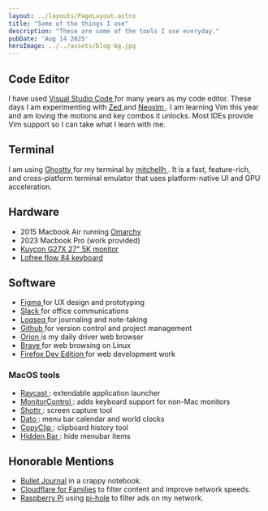 ```yaml
---
layout: ../layouts/PageLayout.astro
title: "Some of the things I use"
description: "These are some of the tools I use everyday."
pubDate: 'Aug 14 2025'
heroImage: ../../assets/blog-bg.jpg
---
```


## Code Editor
I have used [ Visual Studio Code ](vscode) for many years as my code editor. These days I am experimenting with [ Zed ](zed) and [ Neovim ](http://www.lazyvim.org/). I am learning Vim this year and am loving the motions and key combos it unlocks. Most IDEs provide Vim support so I can take what I learn with me. 

## Terminal 
I am using [ Ghostty ](https://ghostty.org/) for my terminal by [ mitchellh ](https://x.com/mitchellh). It is a fast, feature-rich, and cross-platform terminal emulator that uses platform-native UI and GPU acceleration.


## Hardware
- 2015 Macbook Air running [ Omarchy ](https://omarchy.org/)
- 2023 Macbook Pro (work provided)
- [ Kuycon G27X 27" 5K monitor ](https://kuycon.us/monitors/G27P/)
- [ Lofree flow 84 keyboard ](https://www.lofree.co/products/lofree-flow-the-smoothest-mechanical-keyboard)

## Software
- [ Figma ](https://www.figma.com/) for UX design and prototyping
- [ Slack ](https://slack.com/) for office communications
- [ Loqseq ](https://logseq.com/) for journaling and note-taking
- [ Github ](https://github.com/) for version control and project management
- [ Orion ](https://kagi.com/orion/) is my daily driver web browser
- [ Brave ](https://brave.com/) for web browsing on Linux 
- [ Firefox Dev Edition ](https://brave.com/) for web development work

### MacOS tools
- [ Raycast ](https://www.raycast.com/): extendable application launcher 
- [ MonitorControl ](https://github.com/MonitorControl/MonitorControl): adds keyboard support for non-Mac monitors
- [ Shottr ](https://shottr.cc/): screen capture tool 
- [ Dato ](https://sindresorhus.com/dato): menu bar calendar and world clocks
- [ CopyClip ](https://apps.apple.com/us/app/copyclip-clipboard-history/id595191960?mt=12): clipboard history tool
- [ Hidden Bar ](https://apps.apple.com/us/app/hidden-bar/id1452453066?mt=12): hide menubar items

## Honorable Mentions
- [Bullet Journal](https://bulletjournal.com/) in a crappy notebook.
- [Cloudflare for Families](https://blog.cloudflare.com/introducing-1-1-1-1-for-families/) to filter content and improve network speeds.
- [Raspberry Pi][rpi] using [pi-hole][pihole] to filter ads on my network.

[vscode]: https://code.visualstudio.com/
[zed]: https://zed.dev/
[manifesto]: https://hackernoon.com/why-i-stopped-using-multiple-monitors-bfd87efa2e5b
[webcam]: http://a.co/1F7pfgq
[slack]: https://slack.com/
[rpi]: https://www.raspberrypi.org/
[pihole]: https://pi-hole.net/
